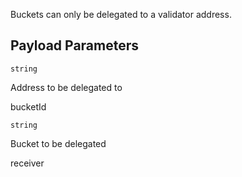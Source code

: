 Buckets can only be delegated to a validator address.

## Payload Parameters

`string`

Address to be delegated to

bucketId

`string`

Bucket to be delegated

receiver

